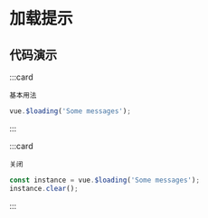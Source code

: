 # 加载提示

## 代码演示

:::card

```topic
基本用法
```

```javascript
vue.$loading('Some messages');
```

:::

:::card

```topic
关闭
```

```javascript
const instance = vue.$loading('Some messages');
instance.clear();
```

:::
